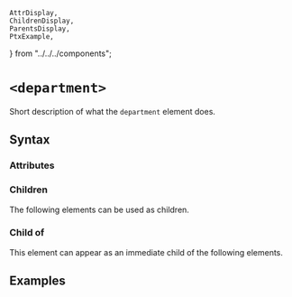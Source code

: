     AttrDisplay,
    ChildrenDisplay,
    ParentsDisplay,
    PtxExample,
} from "../../../components";

# `<department>`

Short description of what the `department` element does.

## Syntax

### Attributes

<AttrDisplay name="department" />

### Children

The following elements can be used as children.

<ChildrenDisplay name="department" />

### Child of

This element can appear as an immediate child of the following elements.

<ParentsDisplay name="department" />

## Examples

    